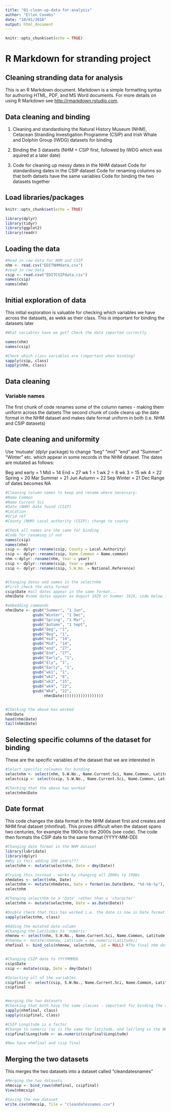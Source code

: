 ```yaml
---
title: "01-clean-up-data-for-analysis"
author: "Ellen Coombs"
date: "10/01/2018"
output: html_document
---
```


```r
knitr::opts_chunk$set(echo = TRUE)
```


# R Markdown for stranding project 
## Cleaning stranding data for analysis 

This is an R Markdown document. Markdown is a simple formatting syntax for authoring HTML, PDF, and MS Word documents. For more details on using R Markdown see <http://rmarkdown.rstudio.com>.

## Data cleaning and binding 

1. Cleaning and standardising the Natural History Museum (NHM), Cetacean Stranding Investigation Programme (CSIP) and Irish Whale and Dolphin Group (IWDG) datasets for binding 
2. Binding the 3 datasets (NHM + CSIP first, followed by IWDG which was aquired at a later date)


1. Code for cleaning up messy dates in the NHM dataset 
   Code for standardising dates in the CSIP dataset 
   Code for renaming columns so that both datsets have the same variables 
   Code for binding the two datasets together 

## Load libraries/packages
```r
knitr::opts_chunk$set(echo = TRUE)

library(dplyr)
library(tidyr)
library(ggplot2)
library(readr)

```


## Loading the data 
```r
#Read in raw data for NHM and CSIP
nhm <- read.csv("EDITNHMdata.csv")
#read in raw data 
csip <- read.csv("EDITCSIPdata.csv")
names(csip)
names(nhm)
```

## Initial exploration of data

This initial exploration is valuable for checking which variables we have across the datasets, as wekk as their class. This is important for binding the datasets later 
```r

#What variables have we got? Check the data imported correctly 

names(nhm)
names(csip)

#Check which class variables are (important when binding)
sapply(csip, class)
sapply(nhm, class)

```

## Data cleaning 
### Variable names 
The first chunk of code renames some of the column names - making them uniform across the datsets
The second chunk of code cleans up the date format in the NHM dataset and makes date format uniform in both (i.e. NHM and CSIP datasets)

## Date cleaning and uniformity 
Use 'mutuate' (dplyr package) to change "beg" "mid" "end" and "Summer" "Winter" etc. which appear in some records in the NHM dataset. The dates are mutated as follows: 

Beg and early = 1
Mid = 14
End = 27
wk 1 = 1
wk 2 = 8
wk 3 = 15
wk 4 = 22
Spring = 20 Mar
Summer = 21 Jun
Autumn = 22 Sep
Winter = 21 Dec
Range of dates becomes NA


```r
#Cleaning column names to keep and rename where necessary:
#Name Common
#Name Current Sci
#Date (NHM) Date found (CSIP)
#Location
#Grid ref
#County (NHM) Local authority (CSIP); change to county

#Check all names are the same for binding
#Code for renaming if not 
names(csip)
names(nhm)
csip <- dplyr::rename(csip, County = Local.Authority)
csip <- dplyr::rename(csip, Name.Common = Name.common) 
nhm <-dplyr::rename(nhm, Year = year)
csip <- dplyr::rename(csip, Year = year)
csip <- dplyr::rename(csip, S.W.No. = National.Reference)


#Changing dates and names in the selectnhm
#First check the data format 
csip$Date #all dates appear in the same format...
nhm$Date #some dates appear as August 1929 or Summer 1929, code below to clean

#embedding commands
nhm$Date <- gsub("Summer", "1 Jun",
            gsub("Winter", "1 Dec",
            gsub("Spring", "1 Mar",
            gsub("Autumn", "1 Sept",
            gsub("beg", "1",
            gsub("Beg", "1",
            gsub("mid", "14",
            gsub("Mid", "14",
            gsub("end", "27",
            gsub("End", "27",
            gsub("Early", "1",
            gsub("Ely", "1",
            gsub("Early", "1",
            gsub("wk1", "1",
            gsub("wk2", "8",
            gsub("wk3", "15",
            gsub("wk4", "22",
            gsub("Wk4", "22",
                 nhm$Date))))))))))))))))))


#Checking the above has worked
nhm$Date
head(nhm$Date)
tail(nhm$Date)
```


## Selecting specific columns of the dataset for binding 
These are the specific variables of the dataset that we are interested in 

```r
#Select specific coloumns for binding 
selectnhm <- select(nhm, S.W.No., Name.Current.Sci, Name.Common, Latitude, Longitude, County, Date, Year)
selectcsip <- select(csip, S.W.No., Name.Current.Sci, Name.Common, Latitude, Longitude, County, Date, Year)

#Checking that the above has worked 
selectnhm$Date
```


## Date format
This code changes the data format in the NHM dataset first and creates and NHM final dataset (nhmfinal). This proves difficult when the dataset spans two centuries, for example the 1900s to the 2000s (see code). The code then formats the CSIP date to the same format (YYYY-MM-DD)
```r

#Changing date format in the NHM dataset
library(lubridate)
library(dplyr)
#Why is this adding 100 years???
selectnhm <- mutate(selectnhm, Date = dmy(Date))

#Trying this instead - works by changing all 2000s to 1900s
nhmdates <- select(nhm, Date)
selectnhm <- mutate(nhmdates, Date = format(as.Date(Date, "%d-%b-%y"), "19%y-%m-%d"))
selectnhm

#Changing selectnhm to a 'Date' rather than a 'character'
selectnhm <- mutate(selectnhm, Date = as.Date(Date)) 

#Double check that this has worked i.e. the date is now in Date format rather than a chracter 
sapply(selectnhm, class)

#Adding the mutated date column 
#Changing the Latitudes to 'numeric' 
nhmnew <- select(nhm, S.W.No., Name.Current.Sci, Name.Common, Latitude, Longitude, County, Year)
#nhmnew <- mutate(nhmnew, Latitude = as.numeric(Latitude))
nhmfinal <- bind_cols(nhmnew, selectnhm, .id = NULL) #The final nhm dataset 


#Changing CSIP date to YYYYMMMDD
csip$Date
csip <- mutate(csip, Date = dmy(Date))

#Selecting all of the variables 
csipfinal <- select(csip, S.W.No., Name.Current.Sci, Name.Common, Latitude, Longitude, County, Date, Year)
csipfinal


#merging the two datasets
#Checking that both have the same classes - important for binding the columns 
sapply(nhmfinal, class)
sapply(csipfinal, class)

#CSIP Longitude is a factor 
#Change to numeric (as is the same for latitude, and lat/long in the NHM data)
csipfinal$Longitude <- as.numeric(csipfinal$Longitude)

#Now have nhmfinal and csip final 
```

## Merging the two datasets 
This merges the two datasets into a dataset called "cleandatesnames"
```r
#Merging the two datasets 
nhmcsip <- bind_rows(nhmfinal, csipfinal)
View(nhmcsip)

#Saving the new dataset 
write.csv(nhmcsip, file = "cleandatesnames.csv") 

```

